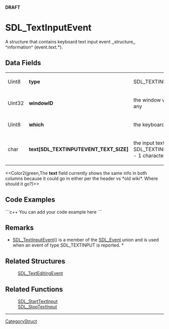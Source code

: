 <!-- pragma section-numbers off -->
<!-- pragma disable-camelcase -->
'''DRAFT'''

= SDL_TextInputEvent =
A structure that contains keyboard text input event ,,structure,, ^information^ (event.text.*).


== Data Fields ==
{|
|Uint8
|'''type'''
|SDL_TEXTINPUT
|-
|Uint32
|'''windowID'''
|the window with keyboard focus, if any
|-
|Uint8
|'''which'''
|the keyboard device index
|-
|char
|'''text[SDL_TEXTINPUTEVENT_TEXT_SIZE]'''
|the input text; *at most SDL_TEXTINPUTEVENT_TEXT_SIZE - 1 characters*
|}
<<Color2(green,The '''text''' field currently shows the same info in both columns because it could go in either per the header vs *old wiki*.  Where should it go?)>>

== Code Examples ==
```c++
You can add your code example here
```

== Remarks ==
* [[SDL_TextInputEvent]]() is a member of the [[SDL_Event]] union and is used when an event of type SDL_TEXTINPUT is reported. *

== Related Structures ==
:[[SDL_TextEditingEvent]]

== Related Functions ==
:[[SDL_StartTextInput]]
:[[SDL_StopTextInput]]

----
[[CategoryStruct]]
